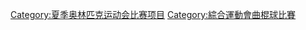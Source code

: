 {{catmore}}
{{Commonscat|Field hockey at the Olympics}}

[[Category:夏季奥林匹克运动会比赛项目|Category:夏季奥林匹克运动会比赛项目]]
[[Category:綜合運動會曲棍球比賽|Category:綜合運動會曲棍球比賽]]